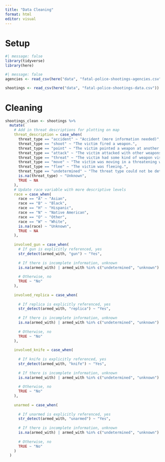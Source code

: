 ```yaml
---
title: "Data Cleaning"
format: html
editor: visual
---
```


# Setup

```r
#| message: false
library(tidyverse)
library(here)
```

```r
#| message: false
agencies <- read_csv(here("data", "fatal-police-shootings-agencies.csv"))

shootings <- read_csv(here("data", "fatal-police-shootings-data.csv"))
```

# Cleaning

```r
shootings_clean <- shootings %>% 
  mutate(
    # Add in threat descriptions for plotting on map
    threat_description = case_when(
      threat_type == "accident" ~ "Accident (more information needed)",
      threat_type == "shoot" ~ "The victim fired a weapon.",
      threat_type == "point" ~ "The victim pointed a weapon at another individual.",
      threat_type == "attack" ~ "The victim attacked with other weapons or physical force.",
      threat_type == "threat" ~ "The victim had some kind of weapon visible to the officers on the scene.",
      threat_type == "move" ~ "The victim was moving in a threatening way.",
      threat_type == "flee" ~ "The victim was fleeing.",
      threat_type == "undetermined" ~ "The threat type could not be determined from available evidence.",
      is.na(threat_type) ~ "Unknown",
      TRUE ~ NA
    ),
    # Update race variable with more descriptive levels
    race = case_when(
      race == "A" ~ "Asian",
      race == "B" ~ "Black",
      race == "H" ~ "Hispanic",
      race == "N" ~ "Native American",
      race == "O" ~ "Other",
      race == "W" ~ "White",
      is.na(race) ~ "Unknown",
      TRUE ~ NA
    ),
    
    involved_gun = case_when(
      # If gun is explicitly referenced, yes
      str_detect(armed_with, "gun") ~ "Yes",
      
      # If there is incomplete information, unknown
      is.na(armed_with) | armed_with %in% c("undetermined", "unknown") ~ "Unknown",
      
      # Otherwise, no
      TRUE ~ "No"
    ),
    
    involved_replica = case_when(
      
      # If replica is explicitly referenced, yes
      str_detect(armed_with, "replica") ~ "Yes",
      
      # If there is incomplete information, unknown
      is.na(armed_with) | armed_with %in% c("undetermined", "unknown") ~ "Unknown",
      
      # Otherwise, no
      TRUE ~ "No"
    ),
    
    involved_knife = case_when(
      
      # If knife is explicitly referenced, yes
      str_detect(armed_with, "knife") ~ "Yes",
      
      # If there is incomplete information, unknown
      is.na(armed_with) | armed_with %in% c("undetermined", "unknown") ~ "Unknown",
      
      # Otherwise, no
      TRUE ~ "No"
    ),
    
    unarmed = case_when(
      
      # If unarmed is explicitly referenced, yes
      str_detect(armed_with, "unarmed") ~ "Yes",
      
      # If there is incomplete information, unknown
      is.na(armed_with) | armed_with %in% c("undetermined", "unknown") ~ "Unknown",
      
      # Otherwise, no
      TRUE ~ "No"
    )
  )
  
```
